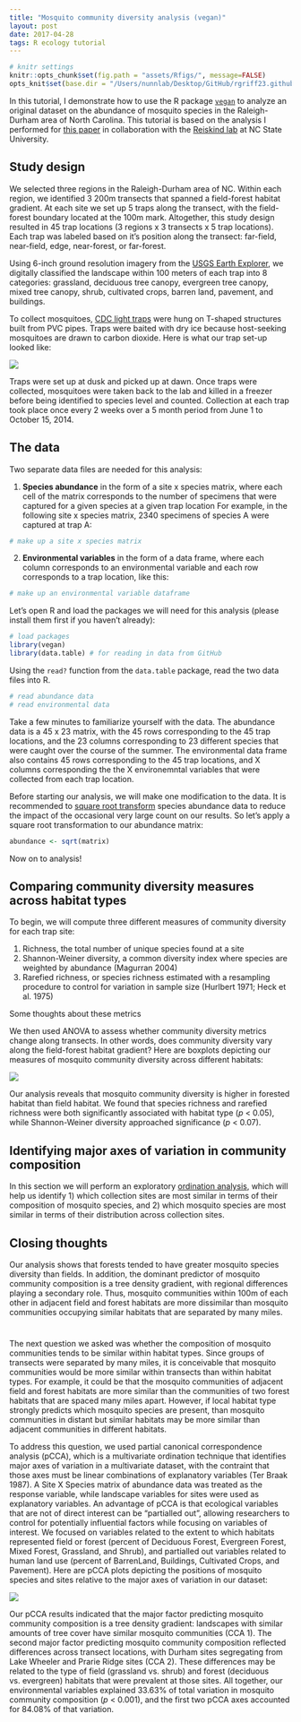 ```yaml
---
title: "Mosquito community diversity analysis (vegan)"
layout: post
date: 2017-04-28
tags: R ecology tutorial
---
```


```r
# knitr settings
knitr::opts_chunk$set(fig.path = "assets/Rfigs/", message=FALSE)
opts_knit$set(base.dir = "/Users/nunnlab/Desktop/GitHub/rgriff23.github.io/", base.url = "/")
```

In this tutorial, I demonstrate how to use the R package [`vegan`](https://cran.r-project.org/web/packages/vegan/index.html) to analyze an original dataset on the abundance of mosquito species in the Raleigh-Durham area of North Carolina. This tutorial is based on the analysis I performed for [this paper](/assets/pdfs/Reiskind_etal_2016.pdf) in collaboration with the [Reiskind lab](http://vectorecology.org/) at NC State University. 

## Study design

We selected three regions in the Raleigh-Durham area of NC. Within each region, we identified 3 200m transects that spanned a field-forest habitat gradient. At each site we set up 5 traps along the transect, with the field-forest boundary located at the 100m mark. Altogether, this study design resulted in 45 trap locations (3 regions x 3 transects x 5 trap locations). Each trap was labeled based on it's position along the transect: far-field, near-field, edge, near-forest, or far-forest. 

Using 6-inch ground resolution imagery from the <a target="_blank" href="http://earthexplorer.usgs.gov/">USGS Earth Explorer</a>, we digitally classified the landscape within 100 meters of each trap into 8 categories: grassland, deciduous tree canopy, evergreen tree canopy, mixed tree canopy, shrub, cultivated crops, barren land, pavement, and buildings. 

To collect mosquitoes, <a target="_blank" href="http://johnwhock.com/products/mosquito-sandfly-traps/cdc-miniature-light-trap/">CDC light traps</a> were hung on T-shaped structures built from PVC pipes. Traps were baited with dry ice because host-seeking mosquitoes are drawn to carbon dioxide. Here is what our trap set-up looked like:

![](./mosquitoes/MosquitoTrap.jpg)

Traps were set up at dusk and picked up at dawn. Once traps were collected, mosquitoes were taken back to the lab and killed in a freezer before being identified to species level and counted. Collection at each trap took place once every 2 weeks over a 5 month period from June 1 to October 15, 2014. 

## The data

Two separate data files are needed for this analysis: 

1) **Species abundance** in the form of a site x species matrix, where each cell of the matrix corresponds to the number of specimens that were captured for a given species at a given trap location For example, in the following site x species matrix, 2340 specimens of species A were captured at trap A:
```r
# make up a site x species matrix
```
2) **Environmental variables** in the form of a data frame, where each column corresponds to an environmental variable and each row corresponds to a trap location, like this:
```r
# make up an environmental variable dataframe 
```

Let's open R and load the packages we will need for this analysis (please install them first if you haven't already):

```r
# load packages
library(vegan)
library(data.table) # for reading in data from GitHub
```

Using the `read?` function from the `data.table` package, read the two data files into R.

```r
# read abundance data
# read environmental data
```

Take a few minutes to familiarize yourself with the data. The abundance data is a 45 x 23 matrix, with the 45 rows corresponding to the 45 trap locations, and the 23 columns corresponding to 23 different species that were caught over the course of the summer. The environmental data frame also contains 45 rows corresponding to the 45 trap locations, and X columns corresponding the the X environemntal variables that were collected from each trap location. 

Before starting our analysis, we will make one modification to the data. It is recommended to [square root transform]() species abundance data to reduce the impact of the occasional very large count on our results. So let's apply a square root transformation to our abundance matrix:

```r
abundance <- sqrt(matrix)
```
 
Now on to analysis!
 
## Comparing community diversity measures across habitat types

To begin, we will compute three different measures of community diversity for each trap site:

1. Richness, the total number of unique species found at a site
2. Shannon-Weiner diversity, a common diversity index where species are weighted by abundance (Magurran 2004)
3. Rarefied richness, or species richness estimated with a resampling procedure to control for variation in sample size (Hurlbert 1971; Heck et al. 1975)

Some thoughts about these metrics

We then used ANOVA to assess whether community diversity metrics change along transects. In other words, does community diversity vary along the field-forest habitat gradient? Here are boxplots depicting our measures of mosquito community diversity across different habitats:

![](./mosquitoes/Evenness.png)

Our analysis reveals that mosquito community diversity is higher in forested habitat than field habitat. We found that species richness and rarefied richness were both significantly associated with habitat type (*p* < 0.05), while Shannon-Weiner diversity approached significance (*p* < 0.07).

## Identifying major axes of variation in community composition

In this section we will perform an exploratory [ordination analysis](https://en.wikipedia.org/wiki/Ordination_(statistics)), which will help us identify 1) which collection sites are most similar in terms of their composition of mosquito species, and 2) which mosquito species are most similar in terms of their distribution across collection sites. 

## Closing thoughts

Our analysis shows that forests tended to have greater mosquito species diversity than fields. In addition, the dominant predictor of mosquito community composition is a tree density gradient, with regional differences playing a secondary role. Thus, mosquito communities within 100m of each other in adjacent field and forest habitats are more dissimilar than mosquito communities occupying similar habitats that are separated by many miles. 

# ####################################################################################
# ####################################################################################
# ####################################################################################

The next question we asked was whether the composition of mosquito communities tends to be similar within habitat types. Since groups of transects were separated by many miles, it is conceivable that mosquito communities would be more similar within transects than within habitat types. For example, it could be that the mosquito communities of adjacent field and forest habitats are more similar than the communities of two forest habitats that are spaced many miles apart. However, if local habitat type strongly predicts which mosquito species are present, than mosquito communities in distant but similar habitats may be more similar than adjacent communities in different habitats.

To address this question, we used partial canonical correspondence analysis (pCCA), which is a multivariate ordination technique that identifies major axes of variation in a multivariate dataset, with the contraint that those axes must be linear combinations of explanatory variables (Ter Braak 1987). A Site X Species matrix of abundance data was treated as the response variable, while landscape variables for sites were used as explanatory variables. An advantage of pCCA is that ecological variables that are not of direct interest can be "partialled out", allowing researchers to control for potentially influential factors while focusing on variables of interest. We focused on variables related to the extent to which habitats represented field or forest (percent of Deciduous Forest, Evergreen Forest, Mixed Forest, Grassland, and Shrub), and partialled out variables related to human land use (percent of BarrenLand, Buildings, Cultivated Crops, and Pavement). Here are pCCA plots depicting the positions of mosquito species and sites relative to the major axes of variation in our dataset:

![](./mosquitoes/pCCA.png)

Our pCCA results indicated that the major factor predicting mosquito community composition is a tree density gradient: landscapes with similar amounts of tree cover have similar mosquito communities (CCA 1). The second major factor predicting mosquito community composition reflected differences across transect locations, with Durham sites segregating from Lake Wheeler and Prarie Ridge sites (CCA 2). These differences may be related to the type of field (grassland vs. shrub) and forest (deciduous vs. evergreen) habitats that were prevalent at those sites. All together, our environmental variables explained 33.63% of total variation in mosquito community composition (*p* < 0.001), and the first two pCCA axes accounted for 84.08% of that variation. 


